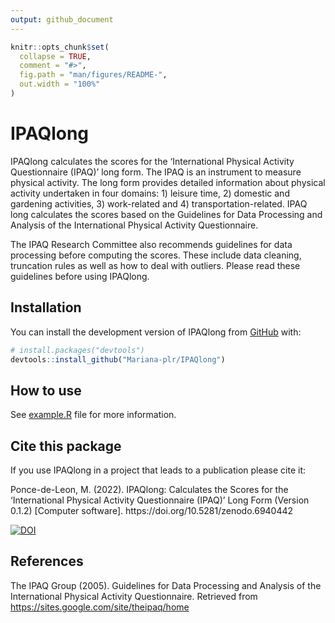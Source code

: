 ```yaml
---
output: github_document
---
```


<!-- README.md is generated from README.Rmd. Please edit that file -->

```r
knitr::opts_chunk$set(
  collapse = TRUE,
  comment = "#>",
  fig.path = "man/figures/README-",
  out.width = "100%"
)
```

# IPAQlong

<!-- badges: start -->
<!-- badges: end -->

IPAQlong calculates the scores for the 'International Physical Activity Questionnaire (IPAQ)' long form. The IPAQ is an instrument to measure physical activity. The long form provides detailed information about physical activity undertaken in four domains: 1) leisure time, 2) domestic and gardening activities, 3) work-related and 4) transportation-related. IPAQ long calculates the scores based on the Guidelines for Data Processing and Analysis of the International Physical Activity Questionnaire. 

The IPAQ Research Committee also recommends guidelines for data processing before computing the scores. These include data cleaning, truncation rules as well as how to deal with outliers. Please read these guidelines before using IPAQlong.


## Installation

You can install the development version of IPAQlong from [GitHub](https://github.com/) with:

``` r
# install.packages("devtools")
devtools::install_github("Mariana-plr/IPAQlong")
```

## How to use

See [example.R](example.R) file for more information.

## Cite this package

If you use IPAQlong in a project that leads to a publication please cite it:

Ponce-de-Leon, M. (2022). IPAQlong: Calculates the Scores for the ‘International Physical Activity Questionnaire (IPAQ)’ Long Form (Version 0.1.2) [Computer software]. https://doi.org/10.5281/zenodo.6940442

[![DOI](https://zenodo.org/badge/DOI/10.5281/zenodo.6940442.svg)](https://doi.org/10.5281/zenodo.6940442)

## References

The IPAQ Group (2005). Guidelines for Data Processing and Analysis of the International Physical Activity Questionnaire. Retrieved from <https://sites.google.com/site/theipaq/home>
